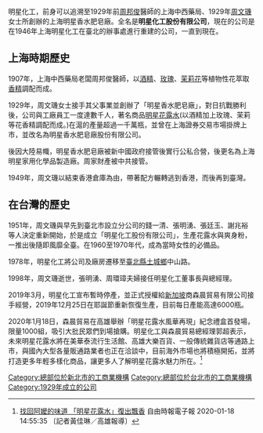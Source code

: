 {{Infobox Company 
| company_name = 明星化工股份有限公司
| company_name_en = Ming xing chemical co., Ltd.
| company_logo = 
| company_type = [[股份有限公司|股份有限公司]]
| company_slogan = 
| trading_name =
| local_code_name = TW
| local_code = 03244000
| predecessor = 上海中西藥局<br />上海明星香水肥皂廠
| foundation = 1929年
| location = {{ROC-TW}}<br />[[臺北市|臺北市]][[中正區_(臺北市)|中正區]][[博愛路|博愛路]]136號4樓(公司總部)<br /> [[新北市|新北市]][[土城區|土城區]]中山路8號(工廠)
| area_served =[[台灣|台灣]]
| founder = 周文璣、錢一清、張明湧、張廷玉、謝兆裕等人
| key_people = [[董事長|董事長]]：蔡禮新<br />[[總經理|總經理]]：郭超
| industry = [[化工|化工]]業
| products = [[明星花露水|明星花露水]]<br />[[明星爽身粉|明星爽身粉]]
| decrease = 
| revenue = 
| capital = [[新臺幣|新臺幣]]28,000,000元
| operating_income = 
| net_income = 
| profit = 
| num_employees = 未知
| accounting_period = 
| parent = 獨立經營(1929年－2019年3月)<br />[[新加坡|新加坡]]商森晨貿易有限公司(2019年3月－)
| subsid = 
| homepage = 
| footnotes = 
}}
明星化工，前身可以追溯至1929年前[[周邦俊|周邦俊]]醫師的上海中西藥局、1929年[[周文璣|周文璣]]女士所創辦的上海明星香水肥皂廠。全名是'''明星化工股份有限公司'''，現在的公司是在1946年上海明星化工在臺北的辦事處進行重建的公司，一直到現在。

==上海時期歷史==
1907年，上海中西藥局老闆周邦俊醫師，以[[酒精|酒精]]、[[玫瑰|玫瑰]]、[[茉莉花|茉莉花]]等植物性花萃取[[香精|香精]]調配而成。

1929年，周文璣女士接手其父事業並創辦了「明星香水肥皂廠」，對日抗戰勝利後，公司與工廠員工一度達數千人，著名商品[[明星花露水|明星花露水]](以酒精加上玫瑰、茉莉等花香精調配而成。)在滬的產量超過一千萬瓶，並曾在上海證券交易市場掛牌上市，並改名為明星香水肥皂廠股份有限公司。

後因大陸易幟，明星香水肥皂廠被新中國政府接管後實行公私合營，後更名為上海明星家用化學品製造廠。周家財產被中共接管。

1949年，周文璣以結束香港倉庫為由，帶著配方輾轉逃到香港，而後再到臺灣。

== 在台灣的歷史 ==
1951年，周文璣與早先到臺北市設立分公司的錢一清、張明湧、張廷玉、謝兆裕等人決定重新開始，於是成立「明星化工股份有限公司」，生產花露水與爽身粉，一推出後隨即風靡全臺。在1960至1970年代，成為當時女性的必備品。

1978年，明星化工將公司及廠房遷移至[[臺北縣|臺北縣]][[土城區|土城鄉]]中山路。

1998年，周文璣逝世，張明湧、周環璋夫婦接任明星化工董事長與總經理。

2019年3月，明星化工宣布暫時停產，並正式授權給[[新加坡|新加坡]]商森晨貿易有限公司接手經營，2019年12月25日在耶誕節重新恢復生產，目前每日產能高達6000瓶。

2020年1月18日，森晨貿易在高雄舉辦「明星花露水風華再現」紀念禮盒首發場，限量1000組，吸引大批民眾們到場搶購。明星化工與森晨貿易總經理郭超表示，未來明星花露水將在美華泰流行生活館、高雄大樂百貨、一般傳統雜貨店等通路上市，與國內大型各量販通路業者也正在洽談中，目前海外市場也將積極開拓，並將打造更多年輕多樣化商品，讓更多人了解明星花露水魅力所在。<ref>[https://news.ltn.com.tw/news/life/breakingnews/3044273 找回阿嬤的味道 「明星花露水」復出飄香] {{Wayback|url=https://news.ltn.com.tw/news/life/breakingnews/3044273 |date=20200118133819 }}自由時報電子報 2020-01-18 14:55:35 〔記者黃佳琳／高雄報導〕</ref>

[[Category:總部位於新北市的工商業機構|Category:總部位於新北市的工商業機構]]
[[Category:總部位於台北市的工商業機構|Category:總部位於台北市的工商業機構]]
[[Category:1929年成立的公司|Category:1929年成立的公司]]